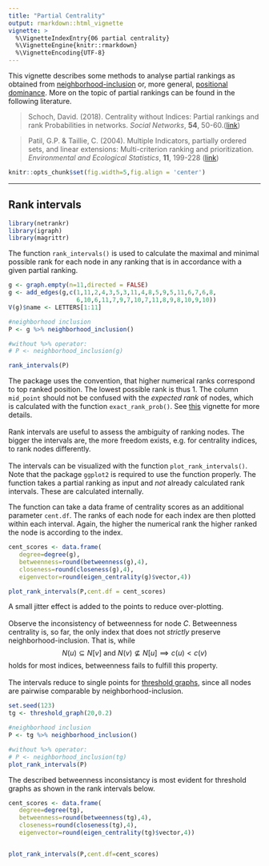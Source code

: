 ```yaml
---
title: "Partial Centrality"
output: rmarkdown::html_vignette
vignette: >
  %\VignetteIndexEntry{06 partial centrality}
  %\VignetteEngine{knitr::rmarkdown}
  %\VignetteEncoding{UTF-8}
---
```


This vignette describes some methods to analyse partial rankings as obtained
from [neighborhood-inclusion](neighborhood_inclusion.html) or, more general,
[positional dominance](positional_dominance.html). More on the topic of
partial rankings can be found in the following literature.

> Schoch, David. (2018). Centrality without Indices: Partial rankings and rank
Probabilities in networks. *Social Networks*, **54**, 50-60.([link](https://doi.org/10.1016/j.socnet.2017.12.003))

> Patil, G.P. & Taillie, C. (2004). Multiple Indicators, partially ordered sets, 
and linear extensions: Multi-criterion ranking and prioritization. 
*Environmental and Ecological Statistics*, **11**, 199-228 ([link](https://link.springer.com/article/10.1023%2FB%3AEEST.0000027209.93218.d9))

```r
knitr::opts_chunk$set(fig.width=5,fig.align = 'center')
```

________________________________________________________________________________

## Rank intervals

```r
library(netrankr)
library(igraph)
library(magrittr)
```

The function `rank_intervals()` is used to calculate the maximal and minimal possible 
rank for each node in any ranking that is in accordance with a given partial ranking. 

```r
g <- graph.empty(n=11,directed = FALSE)
g <- add_edges(g,c(1,11,2,4,3,5,3,11,4,8,5,9,5,11,6,7,6,8,
                   6,10,6,11,7,9,7,10,7,11,8,9,8,10,9,10))
V(g)$name <- LETTERS[1:11]

#neighborhood inclusion 
P <- g %>% neighborhood_inclusion()

#without %>% operator:
# P <- neighborhood_inclusion(g)

rank_intervals(P)
```

The package uses the convention, that higher numerical ranks correspond to top 
ranked position. The lowest possible rank is thus 1. The column `mid_point` 
should not be confused with the *expected rank* of nodes, which is calculated
with the function `exact_rank_prob()`. See [this](probabilistic_cent.html) vignette
for more details.  
\
Rank intervals are useful to assess the ambiguity of ranking nodes. The bigger
the intervals are, the more freedom exists, e.g. for centrality indices, to rank 
nodes differently.  
\
The intervals can be visualized with the function `plot_rank_intervals()`. Note
that the package `ggplot2` is required to use the function properly. The function 
takes a partial ranking as input and *not* already calculated rank intervals. 
These are calculated internally.

The function can take a data frame of centrality scores as an additional parameter 
`cent.df`. The ranks of each node for each index are then plotted within each interval.
Again, the higher the numerical rank the higher ranked the node is according to the index.

```r

cent_scores <- data.frame(
   degree=degree(g),
   betweenness=round(betweenness(g),4),
   closeness=round(closeness(g),4),
   eigenvector=round(eigen_centrality(g)$vector,4))

plot_rank_intervals(P,cent.df = cent_scores)
```

A small jitter effect is added to the points to reduce over-plotting.  
\
Observe the inconsistency
of betweenness for node $C$. Betweenness centrality is, so far, the only index that does not
*strictly* preserve neighborhood-inclusion. That is, while
$$
N(u)\subseteq N[v] \text{ and } N(v)\not\subseteq N[u] \implies c(u)<c(v)
$$
holds for most indices, betweenness fails to fulfill this property.  
\
The intervals reduce to single points for [threshold graphs](threshold_graph.html), 
since all nodes are pairwise comparable by neighborhood-inclusion.
```r
set.seed(123)
tg <- threshold_graph(20,0.2)

#neighborhood inclusion 
P <- tg %>% neighborhood_inclusion()

#without %>% operator:
# P <- neighborhood_inclusion(tg)
plot_rank_intervals(P)
```

The described betweenness inconsistancy is most evident for threshold graphs as shown in
the rank intervals below.

```r
cent_scores <- data.frame(
   degree=degree(tg),
   betweenness=round(betweenness(tg),4),
   closeness=round(closeness(tg),4),
   eigenvector=round(eigen_centrality(tg)$vector,4))


plot_rank_intervals(P,cent.df=cent_scores)
```
